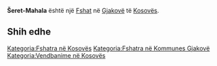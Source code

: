 {{Fshat në Kosovës
 | Emri                = Šeret-Mahala
| srp_N_name = Šeret-Mahala
| srp_N_FULL_NAME_RO = Šeret-Mahala
| srp_N_FULL_NAME_ND_RO = Seret-Mahala
| srp_N_SORT_NAME_RG = SERETMAHALA
| srp_N_FULL_NAME_RG = Šeret-Mahala
| srp_N_FULL_NAME_ND_RG = Seret-Mahala
| srp_V_name = Šeret
| srp_V_FULL_NAME_RO = Šeret
| srp_V_FULL_NAME_ND_RO = Seret
| srp_V_SORT_NAME_RG = SERET
| srp_V_FULL_NAME_RG = Šeret
| srp_V_FULL_NAME_ND_RG = Seret

 | Emri (Rasa dhanore) = 
 | Figura              = 
 | Shteti              = Kosovo
 | Komuna              = Gjakovë
 | Kodi postar         = 
 | Sipërfaqja          = 

 | Popullsia           = 

 | Regj. i popullsisë  = 
 | Dend. e popullsisë  = 
 | Faqja zyrtare       = 
 <!--- Koordinatat ----> 
 | Gjerësia            = 42.366944
 | Gjatësia            = 21.133889
 | Lartësia            = 
}}
'''Šeret-Mahala''' është një [[Fshat]] në [[Gjakovë]] të [[Kosovës]].

<!-- == Gjeografia == -->
<!-- == Historia == -->
<!-- == Demografia == -->
== Shih edhe ==
{{Komuna Gjakovë}}
{{Kosovo-Administrata-Cung}}

[[Kategoria:Fshatra në Kosovës]]
[[Kategoria:Fshatra në Kommunes Gjakovë]]
[[Kategoria:Vendbanime në Kosovës]]